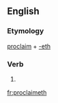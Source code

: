==English==

===Etymology===
[[proclaim]] + [[-eth]]

===Verb===
{{head|en|verb form}}

# {{en-archaic third-person singular of|proclaim}}

[[fr:proclaimeth]]